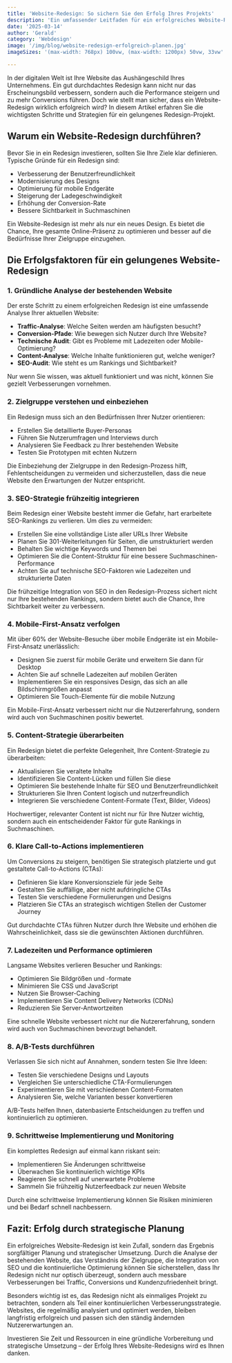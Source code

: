 ```yaml
---
title: 'Website-Redesign: So sichern Sie den Erfolg Ihres Projekts'
description: 'Ein umfassender Leitfaden für ein erfolgreiches Website-Redesign: Von der Analyse bis zur Implementierung. Erfahren Sie, wie Sie Ihr Redesign-Projekt strategisch planen und umsetzen.'
date: '2025-03-14'
author: 'Gerald'
category: 'Webdesign'
image: '/img/blog/website-redesign-erfolgreich-planen.jpg'
imageSizes: '(max-width: 768px) 100vw, (max-width: 1200px) 50vw, 33vw'

---
```


In der digitalen Welt ist Ihre Website das Aushängeschild Ihres Unternehmens. Ein gut durchdachtes Redesign kann nicht nur das Erscheinungsbild verbessern, sondern auch die Performance steigern und zu mehr Conversions führen. Doch wie stellt man sicher, dass ein Website-Redesign wirklich erfolgreich wird? In diesem Artikel erfahren Sie die wichtigsten Schritte und Strategien für ein gelungenes Redesign-Projekt.

## Warum ein Website-Redesign durchführen?

Bevor Sie in ein Redesign investieren, sollten Sie Ihre Ziele klar definieren. Typische Gründe für ein Redesign sind:

- Verbesserung der Benutzerfreundlichkeit
- Modernisierung des Designs
- Optimierung für mobile Endgeräte
- Steigerung der Ladegeschwindigkeit
- Erhöhung der Conversion-Rate
- Bessere Sichtbarkeit in Suchmaschinen

Ein Website-Redesign ist mehr als nur ein neues Design. Es bietet die Chance, Ihre gesamte Online-Präsenz zu optimieren und besser auf die Bedürfnisse Ihrer Zielgruppe einzugehen.

## Die Erfolgsfaktoren für ein gelungenes Website-Redesign

### 1. Gründliche Analyse der bestehenden Website

Der erste Schritt zu einem erfolgreichen Redesign ist eine umfassende Analyse Ihrer aktuellen Website:

- **Traffic-Analyse**: Welche Seiten werden am häufigsten besucht?
- **Conversion-Pfade**: Wie bewegen sich Nutzer durch Ihre Website?
- **Technische Audit**: Gibt es Probleme mit Ladezeiten oder Mobile-Optimierung?
- **Content-Analyse**: Welche Inhalte funktionieren gut, welche weniger?
- **SEO-Audit**: Wie steht es um Rankings und Sichtbarkeit?

Nur wenn Sie wissen, was aktuell funktioniert und was nicht, können Sie gezielt Verbesserungen vornehmen.

### 2. Zielgruppe verstehen und einbeziehen

Ein Redesign muss sich an den Bedürfnissen Ihrer Nutzer orientieren:

- Erstellen Sie detaillierte Buyer-Personas
- Führen Sie Nutzerumfragen und Interviews durch
- Analysieren Sie Feedback zu Ihrer bestehenden Website
- Testen Sie Prototypen mit echten Nutzern

Die Einbeziehung der Zielgruppe in den Redesign-Prozess hilft, Fehlentscheidungen zu vermeiden und sicherzustellen, dass die neue Website den Erwartungen der Nutzer entspricht.

### 3. SEO-Strategie frühzeitig integrieren

Beim Redesign einer Website besteht immer die Gefahr, hart erarbeitete SEO-Rankings zu verlieren. Um dies zu vermeiden:

- Erstellen Sie eine vollständige Liste aller URLs Ihrer Website
- Planen Sie 301-Weiterleitungen für Seiten, die umstrukturiert werden
- Behalten Sie wichtige Keywords und Themen bei
- Optimieren Sie die Content-Struktur für eine bessere Suchmaschinen-Performance
- Achten Sie auf technische SEO-Faktoren wie Ladezeiten und strukturierte Daten

Die frühzeitige Integration von SEO in den Redesign-Prozess sichert nicht nur Ihre bestehenden Rankings, sondern bietet auch die Chance, Ihre Sichtbarkeit weiter zu verbessern.

### 4. Mobile-First-Ansatz verfolgen

Mit über 60% der Website-Besuche über mobile Endgeräte ist ein Mobile-First-Ansatz unerlässlich:

- Designen Sie zuerst für mobile Geräte und erweitern Sie dann für Desktop
- Achten Sie auf schnelle Ladezeiten auf mobilen Geräten
- Implementieren Sie ein responsives Design, das sich an alle Bildschirmgrößen anpasst
- Optimieren Sie Touch-Elemente für die mobile Nutzung

Ein Mobile-First-Ansatz verbessert nicht nur die Nutzererfahrung, sondern wird auch von Suchmaschinen positiv bewertet.

### 5. Content-Strategie überarbeiten

Ein Redesign bietet die perfekte Gelegenheit, Ihre Content-Strategie zu überarbeiten:

- Aktualisieren Sie veraltete Inhalte
- Identifizieren Sie Content-Lücken und füllen Sie diese
- Optimieren Sie bestehende Inhalte für SEO und Benutzerfreundlichkeit
- Strukturieren Sie Ihren Content logisch und nutzerfreundlich
- Integrieren Sie verschiedene Content-Formate (Text, Bilder, Videos)

Hochwertiger, relevanter Content ist nicht nur für Ihre Nutzer wichtig, sondern auch ein entscheidender Faktor für gute Rankings in Suchmaschinen.

### 6. Klare Call-to-Actions implementieren

Um Conversions zu steigern, benötigen Sie strategisch platzierte und gut gestaltete Call-to-Actions (CTAs):

- Definieren Sie klare Konversionsziele für jede Seite
- Gestalten Sie auffällige, aber nicht aufdringliche CTAs
- Testen Sie verschiedene Formulierungen und Designs
- Platzieren Sie CTAs an strategisch wichtigen Stellen der Customer Journey

Gut durchdachte CTAs führen Nutzer durch Ihre Website und erhöhen die Wahrscheinlichkeit, dass sie die gewünschten Aktionen durchführen.

### 7. Ladezeiten und Performance optimieren

Langsame Websites verlieren Besucher und Rankings:

- Optimieren Sie Bildgrößen und -formate
- Minimieren Sie CSS und JavaScript
- Nutzen Sie Browser-Caching
- Implementieren Sie Content Delivery Networks (CDNs)
- Reduzieren Sie Server-Antwortzeiten

Eine schnelle Website verbessert nicht nur die Nutzererfahrung, sondern wird auch von Suchmaschinen bevorzugt behandelt.

### 8. A/B-Tests durchführen

Verlassen Sie sich nicht auf Annahmen, sondern testen Sie Ihre Ideen:

- Testen Sie verschiedene Designs und Layouts
- Vergleichen Sie unterschiedliche CTA-Formulierungen
- Experimentieren Sie mit verschiedenen Content-Formaten
- Analysieren Sie, welche Varianten besser konvertieren

A/B-Tests helfen Ihnen, datenbasierte Entscheidungen zu treffen und kontinuierlich zu optimieren.

### 9. Schrittweise Implementierung und Monitoring

Ein komplettes Redesign auf einmal kann riskant sein:

- Implementieren Sie Änderungen schrittweise
- Überwachen Sie kontinuierlich wichtige KPIs
- Reagieren Sie schnell auf unerwartete Probleme
- Sammeln Sie frühzeitig Nutzerfeedback zur neuen Website

Durch eine schrittweise Implementierung können Sie Risiken minimieren und bei Bedarf schnell nachbessern.

## Fazit: Erfolg durch strategische Planung

Ein erfolgreiches Website-Redesign ist kein Zufall, sondern das Ergebnis sorgfältiger Planung und strategischer Umsetzung. Durch die Analyse der bestehenden Website, das Verständnis der Zielgruppe, die Integration von SEO und die kontinuierliche Optimierung können Sie sicherstellen, dass Ihr Redesign nicht nur optisch überzeugt, sondern auch messbare Verbesserungen bei Traffic, Conversions und Kundenzufriedenheit bringt.

Besonders wichtig ist es, das Redesign nicht als einmaliges Projekt zu betrachten, sondern als Teil einer kontinuierlichen Verbesserungsstrategie. Websites, die regelmäßig analysiert und optimiert werden, bleiben langfristig erfolgreich und passen sich den ständig ändernden Nutzererwartungen an.

Investieren Sie Zeit und Ressourcen in eine gründliche Vorbereitung und strategische Umsetzung – der Erfolg Ihres Website-Redesigns wird es Ihnen danken.
